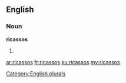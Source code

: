 ==English==

===Noun===
'''ricassos'''

# {{plural of|[[ricasso]]}}

[[Category:English plurals]]

[[ar:ricassos]]
[[fr:ricassos]]
[[ku:ricassos]]
[[my:ricassos]]
